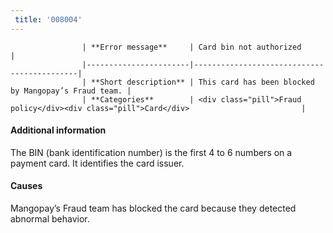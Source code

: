 ```yaml
---  
 title: '008004'  
---  
```



                    | **Error message**     | Card bin not authorized                   |
                    |-----------------------|--------------------------------------------|
                    | **Short description** | This card has been blocked by Mangopay’s Fraud team. |
                    | **Categories**        | <div class="pill">Fraud policy</div><div class="pill">Card</div>                         |
                  

#### Additional information  

The BIN (bank identification number) is the first 4 to 6 numbers on a payment card. It identifies the card issuer.  

#### Causes  

Mangopay’s Fraud team has blocked the card because they detected abnormal behavior.